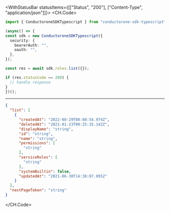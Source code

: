 

<WithStatusBar statusItems={[["Status", "200"], ["Content-Type", "application/json"]]}>
  <CH.Code>
  ```typescript List.ts
  import { ConductoroneSDKTypescript } from "conductorone-sdk-typescript";

(async() => {
  const sdk = new ConductoroneSDKTypescript({
    security: {
      bearerAuth: "",
      oauth: "",
    },
  });

  const res = await sdk.roles.list({});

  if (res.statusCode == 200) {
    // handle response
  }
})();
  ```
  ---

  ```json Example Response
  {
    "list": [
      {
        "createdAt": "2022-08-29T08:08:54.974Z",
        "deletedAt": "2021-01-23T00:25:35.142Z",
        "displayName": "string",
        "id": "string",
        "name": "string",
        "permissions": [
          "string"
        ],
        "serviceRoles": [
          "string"
        ],
        "systemBuiltin": false,
        "updatedAt": "2021-06-30T14:38:07.095Z"
      }
    ],
    "nextPageToken": "string"
  }
  ```
  </CH.Code>
</WithStatusBar>
